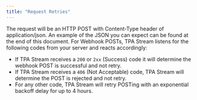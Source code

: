 ```yaml
---
title: "Request Retries"
---
```


The request will be an HTTP POST with Content-Type header of application/json.
An example of the JSON you can expect can be found at the end of this document.
For Webhook POSTs, TPA Stream listens for the following codes from your server
and reacts accordingly:

- If TPA Stream receives a `200` or `2xx` (Success) code it will determine the
  webhook POST is successful and not retry.
- If TPA Stream receives a `406` (Not Acceptable) code, TPA Stream will
  determine the POST is rejected and not retry.
- For any other code, TPA Stream will retry POSTing with an exponential backoff
  delay for up to 4 hours.
